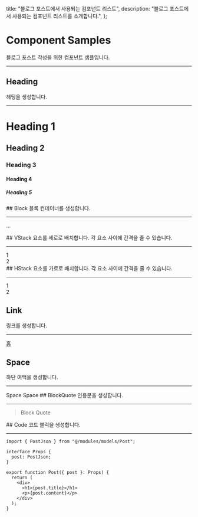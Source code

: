 
  title: "블로그 포스트에서 사용되는 컴포넌트 리스트",
  description: "블로그 포스트에서 사용되는 컴포넌트 리스트를 소개합니다.",
};

# Component Samples

<Caption>블로그 포스트 작성을 위한 컴포넌트 샘플입니다.</Caption>

---

<Block>

## Heading

<Caption>헤딩을 생성합니다.</Caption>

---

<VStack>

# Heading 1

## Heading 2

### Heading 3

#### Heading 4

##### Heading 5

</VStack>

</Block>

<Block>
## Block
<Caption>블록 컨테이너를 생성합니다.</Caption>

---

<Block>...</Block>

</Block>

<Block>
## VStack
<Caption>요소를 세로로 배치합니다. 각 요소 사이에 간격을 줄 수 있습니다.</Caption>

---

<VStack>
  <div>1</div>
  <div>2</div>
</VStack>
</Block>

<Block>
## HStack
<Caption>요소를 가로로 배치합니다. 각 요소 사이에 간격을 줄 수 있습니다.</Caption>

---

<HStack>
  <div>1</div>
  <div>2</div>
</HStack>
</Block>

<Block>

## Link

<Caption>링크를 생성합니다.</Caption>

---

[홈](/)

</Block>

<Block>

## Space

<Caption>하단 여백을 생성합니다.</Caption>

---

<Space>
 <Block color="#FFFF99">Space</Block>
</Space>
<Space>
  <Block color="#FFFF99">Space</Block>
</Space>
</Block>

<Block>
## BlockQuote

<Caption>인용문을 생성합니다.</Caption>

---

> Block Quote

</Block>

<Block>
## Code

<Caption>코드 블럭을 생성합니다.</Caption>

---

```tsx
import { PostJson } from "@/modules/models/Post";

interface Props {
  post: PostJson;
}

export function Post({ post }: Props) {
  return (
    <div>
      <h1>{post.title}</h1>
      <p>{post.content}</p>
    </div>
  );
}
```

</Block>
